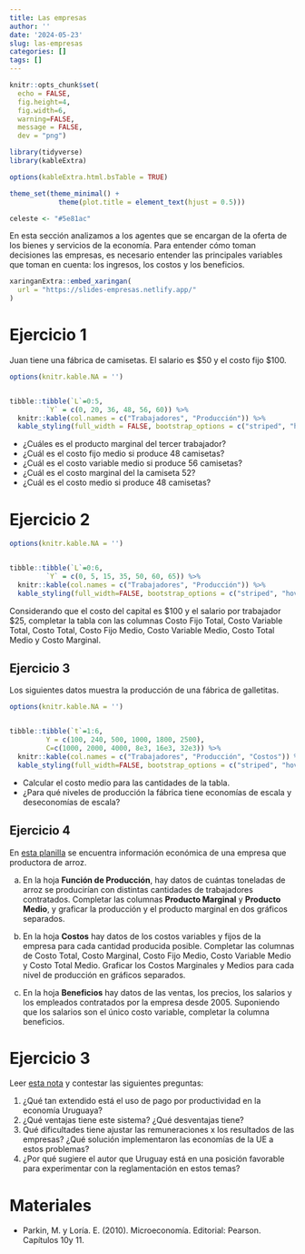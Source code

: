 ```yaml
---
title: Las empresas
author: ''
date: '2024-05-23'
slug: las-empresas
categories: []
tags: []
---
```


```r
knitr::opts_chunk$set(
  echo = FALSE, 
  fig.height=4, 
  fig.width=6, 
  warning=FALSE, 
  message = FALSE,
  dev = "png")

library(tidyverse)
library(kableExtra)

options(kableExtra.html.bsTable = TRUE)

theme_set(theme_minimal() + 
            theme(plot.title = element_text(hjust = 0.5)))

celeste <- "#5e81ac"

```


En esta sección analizamos a los agentes que se encargan de la oferta de los bienes y servicios de la economía. Para entender cómo toman decisiones las empresas, es necesario entender las principales variables que toman en cuenta: los ingresos, los costos y los beneficios.


```r
xaringanExtra::embed_xaringan(
  url = "https://slides-empresas.netlify.app/"
)
```





# Ejercicio 1 

Juan tiene una fábrica de camisetas. El salario es $50 y el costo fijo \$100. 

```r

options(knitr.kable.NA = '')


tibble::tibble(`L`=0:5,
         `Y` = c(0, 20, 36, 48, 56, 60)) %>% 
  knitr::kable(col.names = c("Trabajadores", "Producción")) %>% 
  kable_styling(full_width = FALSE, bootstrap_options = c("striped", "hover"))

```


- ¿Cuáles es el producto marginal del tercer trabajador?
- ¿Cuál es el costo fijo medio si produce 48 camisetas?
- ¿Cuál es el costo variable medio si produce 56 camisetas?
- ¿Cuál es el costo marginal del la camiseta 52?
- ¿Cuál es el costo medio si produce 48 camisetas?



# Ejercicio 2


```r

options(knitr.kable.NA = '')


tibble::tibble(`L`=0:6,
         `Y` = c(0, 5, 15, 35, 50, 60, 65)) %>% 
  knitr::kable(col.names = c("Trabajadores", "Producción")) %>% 
  kable_styling(full_width=FALSE, bootstrap_options = c("striped", "hover"))

```


Considerando que el costo del capital es $100 y el salario por trabajador \$25, completar la tabla con las columnas Costo Fijo Total, Costo Variable Total, Costo Total, Costo Fijo Medio, Costo Variable Medio, Costo Total Medio y Costo Marginal. 


## Ejercicio 3

Los siguientes datos muestra la producción de una fábrica de galletitas.


```r

options(knitr.kable.NA = '')


tibble::tibble(`t`=1:6,
         Y = c(100, 240, 500, 1000, 1800, 2500),
         C=c(1000, 2000, 4000, 8e3, 16e3, 32e3)) %>% 
  knitr::kable(col.names = c("Trabajadores", "Producción", "Costos")) %>% 
  kable_styling(full_width=FALSE, bootstrap_options = c("striped", "hover"))

```


- Calcular el costo medio para las cantidades de la tabla.
- ¿Para qué niveles de producción la fábrica tiene economías de escala y deseconomías de escala?

## Ejercicio 4

En [esta planilla](https://docs.google.com/spreadsheets/d/1haqSHV89zGkzHPeDg2iDPXjnahR2-ULGC9rlpaHyWfk/edit?usp=sharing) se encuentra información económica de una empresa que productora de arroz.

a) En la hoja __Función de Producción__, hay datos de cuántas toneladas de arroz se producirían con distintas cantidades de trabajadores contratados. Completar las columnas __Producto Marginal__ y __Producto Medio__, y graficar la producción y el producto marginal en dos gráficos separados.

b) En la hoja __Costos__ hay datos de los costos variables y fijos de la empresa para cada cantidad producida posible. Completar las columnas de Costo Total, Costo Marginal, Costo Fijo Medio, Costo Variable Medio y Costo Total Medio. Graficar los Costos Marginales y Medios para cada nivel de producción en gráficos separados.

c) En la hoja __Beneficios__ hay datos de las ventas, los precios, los salarios y los empleados contratados por la empresa desde 2005. Suponiendo que los salarios son el único costo variable, completar la columna beneficios.




# Ejercicio 3



Leer [esta nota](https://ladiaria.com.uy/articulo/2010/5/salarios-productividad-y-poder/) y contestar las siguientes preguntas:

1) ¿Qué tan extendido está el uso de pago por productividad en la economía Uruguaya?
2) ¿Qué ventajas tiene este sistema? ¿Qué desventajas tiene?
4) Qué dificultades tiene ajustar las remuneraciones x los resultados de las empresas? ¿Qué solución implementaron las economías de la UE a estos problemas?
5) ¿Por qué sugiere el autor que Uruguay está en una posición favorable para experimentar con la reglamentación en estos temas?


# Materiales

- Parkin, M. y Loría. E. (2010). Microeconomía. Editorial: Pearson. Capítulos 10y 11.